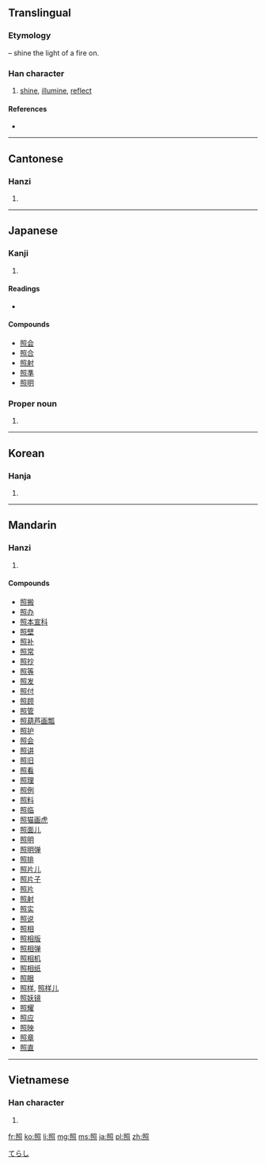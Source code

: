 {{also|炤}}
==Translingual==
{{stroke order|strokes=13}}

===Etymology===
{{Han compound|火|alt1=灬|t1=fire|昭|ls=psc|c1=s|c2=p}} – shine the light of a fire on.

===Han character===
{{Han char|rn=86|rad=火|as=09|sn=13|four=6733<sub>6</sub>|canj=日口火 (ARF)}}

# [[shine]], [[illumine]], [[reflect]]

====References====
* {{Han ref|kx=0677.360|dkj=19226|dj=1089.030|hdz=32221.010|uh=7167|ud=29031|bh=B7D3|bd=47059}}

----

==Cantonese==

===Hanzi===
{{yue-hanzi|jyut=|y=jiu3}}

# {{defn|lang=yue|sort=火09}}

----

==Japanese==

===Kanji===
{{ja-kanji|grade=4|rs=火09}}

# {{defn|lang=ja|sort=火09}}

====Readings====
* {{ja-readings|on=[[しょう]] (shō)|kun=[[てる]] (teru), [[てらす]] (terasu), [[てり]] (teri)}}

====Compounds====
* [[照会]]
* [[照合]]
* [[照射]]
* [[照準]]
* [[照明]]

===Proper noun===
{{ja-pos|k|proper|hira=てらし|rom=Terashi}}

# {{given name|male|lang=ja}}

[[Category:Japanese male given names|てらし]]

----

==Korean==

===Hanja===
{{ko-hanja|hangeul=조|eumhun=|rv=jo|mr=cho|y=co}}

# {{defn|lang=ko|sort=火09}}

----

==Mandarin==

===Hanzi===
{{cmn-hanzi|pin=[[yù]] ([[yu4]]), [[zhào]] ([[zhao4]])|wg=yü<sup>4</sup>, chao<sup>4</sup>}}

# {{defn|lang=cmn|sort=火09}}

====Compounds====
* [[照搬]]
* [[照办]]
* [[照本宣科]]
* [[照壁]]
* [[照补]]
* [[照常]]
* [[照抄]]
* [[照等]]
* [[照发]]
* [[照付]]
* [[照顾]]
* [[照管]]
* [[照葫芦画瓢]]
* [[照护]]
* [[照会]]
* [[照讲]]
* [[照旧]]
* [[照看]]
* [[照理]]
* [[照例]]
* [[照料]]
* [[照临]]
* [[照猫画虎]]
* [[照面儿]]
* [[照明]]
* [[照明弹]]
* [[照排]]
* [[照片儿]]
* [[照片子]]
* [[照片]]
* [[照射]]
* [[照实]]
* [[照说]]
* [[照相]]
* [[照相版]]
* [[照相弹]]
* [[照相机]]
* [[照相纸]]
* [[照眼]]
* [[照样]], [[照样儿]]
* [[照妖镜]]
* [[照耀]]
* [[照应]]
* [[照映]]
* [[照章]]
* [[照直]]

----

==Vietnamese==

===Han character===
{{vi-hantu|[[chiếu]]|rs=火09}}

# {{defn|lang=vi|sort=火09}}

[[fr:照]]
[[ko:照]]
[[li:照]]
[[mg:照]]
[[ms:照]]
[[ja:照]]
[[pl:照]]
[[zh:照]]